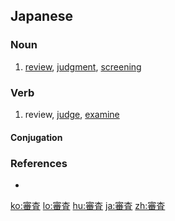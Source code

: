 {{also|審查|审查}}

==Japanese==
{{ja-kanjitab|しん|さ|yomi=on}}

===Noun===
{{ja-noun|しんさ}}

# [[review]], [[judgment]], [[screening]]
#: {{ja-usex|もう一度'''審査'''にかけるべきだ。|もう いち-ど '''しんさ''' に かける べき だ。|The case should be '''review'''ed again.}}

===Verb===
{{ja-verb-suru|しんさ}}

# review, [[judge]], [[examine]]

====Conjugation====
{{ja-suru|しんさ}}

===References===
* {{R:Shogakukan}}

[[ko:審査]]
[[lo:審査]]
[[hu:審査]]
[[ja:審査]]
[[zh:審査]]